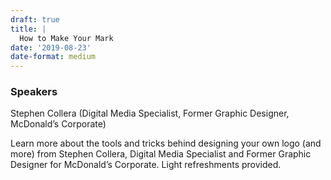 ```yaml
---
draft: true 
title: |
  How to Make Your Mark
date: '2019-08-23'
date-format: medium 
---
```



### Speakers  
Stephen Collera (Digital Media Specialist, Former Graphic Designer, McDonald’s Corporate)

Learn more about the tools and tricks behind designing your own logo (and more) from Stephen Collera, Digital Media Specialist and Former Graphic Designer for McDonald’s Corporate. Light refreshments provided.


